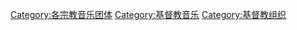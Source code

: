 [[Category:各宗教音乐团体|Category:各宗教音乐团体]]
[[Category:基督教音乐|Category:基督教音乐]]
[[Category:基督教组织|Category:基督教组织]]